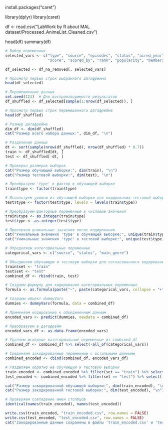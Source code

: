 install.packages("caret")

library(dplyr)
library(caret)

df <- read.csv("LabWork by R about MAL dataset/Processed_AnimeList_Cleaned.csv")

head(df)
summary(df)

```r
# Выбор переменных
selected_vars <- c("type", "source", "episodes", "status", "aired_year", "duration_minutes", 
                   "score", "scored_by", "rank", "popularity", "members", "favorites", "main_genre")

df_selected <- df_na_removed[, selected_vars]

# Просмотр первых строк выбранного датафрейма
head(df_selected)
```
```r
# Перемешивание данных
set.seed(123)  # Для воспроизводимости результатов
df_shuffled <- df_selected[sample(1:nrow(df_selected)), ]

# Просмотр первых строк перемешанного датафрейма
head(df_shuffled)

```
```r
# Размер датафрейма
dim_df <- dim(df_shuffled)
cat("Размер всего набора данных:", dim_df, "\n")

# Разделение данных
dt <- sort(sample(nrow(df_shuffled), nrow(df_shuffled) * 0.7))
train <- df_shuffled[dt, ]
test <- df_shuffled[-dt, ]

# Проверка размеров выборок
cat("Размер обучающей выборки:", dim(train), "\n")
cat("Размер тестовой выборки:", dim(test), "\n")

```
```r
# Преобразуем 'type' в фактор в обучающей выборке
train$type <- factor(train$type)

# Используем уровни из обучающей выборки для кодирования тестовой выборки
test$type <- factor(test$type, levels = levels(train$type))

# Преобразуем факторные переменные в числовые значения
train$type <- as.integer(train$type)
test$type <- as.integer(test$type)

```

```r
# Проверяем уникальные значения после кодирования
cat("Уникальные значения 'type' в обучающей выборке:", unique(train$type), "\n")
cat("Уникальные значения 'type' в тестовой выборке:", unique(test$type), "\n")

```
```r
# Определяем категориальные переменные
categorical_vars <- c("source", "status", "main_genre")

```

```r
# Объединяем обучающую и тестовую выборки для согласованного кодирования
train$set <- "train"
test$set <- "test"
combined_df <- rbind(train, test)

# Создаем формулу для кодирования категориальных переменных
formula <- as.formula(paste("~", paste(categorical_vars, collapse = "+")))

# Создаем объект dummyVars
dummies <- dummyVars(formula, data = combined_df)

# Применяем кодирование к объединенным данным
encoded_vars <- predict(dummies, newdata = combined_df)

# Преобразуем в датафрейм
encoded_vars_df <- as.data.frame(encoded_vars)

# Удаляем исходные категориальные переменные из combined_df
combined_df <- combined_df %>% select(-all_of(categorical_vars))

# Соединяем закодированные переменные с остальными данными
combined_encoded <- cbind(combined_df, encoded_vars_df)

# Разделяем обратно на обучающую и тестовую выборки
train_encoded <- combined_encoded %>% filter(set == "train") %>% select(-set)
test_encoded <- combined_encoded %>% filter(set == "test") %>% select(-set)

```
```r
cat("Размер закодированной обучающей выборки:", dim(train_encoded), "\n")
cat("Размер закодированной тестовой выборки:", dim(test_encoded), "\n")

```

```r
# Проверяем совпадение имен столбцов
identical(names(train_encoded), names(test_encoded))

```

```r
write.csv(train_encoded, "train_encoded.csv", row.names = FALSE)
write.csv(test_encoded, "test_encoded.csv", row.names = FALSE)
cat("Закодированные данные сохранены в файлы 'train_encoded.csv' и 'test_encoded.csv'.\n")

```

